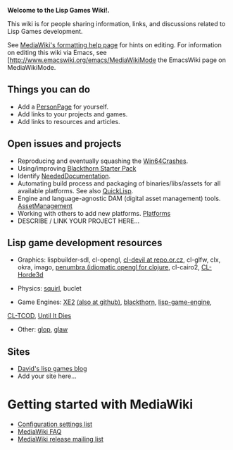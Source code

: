 '''Welcome to the Lisp Games Wiki!.'''

This wiki is for people sharing information, links, and discussions related to Lisp Games development.

See [http://www.mediawiki.org/wiki/Help:Formatting MediaWiki's formatting help page] for hints on editing.
For information on editing this wiki via Emacs, see [http://www.emacswiki.org/emacs/MediaWikiMode the EmacsWiki page on MediaWikiMode.

== Things you can do ==

* Add a [[PersonPage]] for yourself.
* Add links to your projects and games.
* Add links to resources and articles.

== Open issues and projects == 

* Reproducing and eventually squashing the [[Win64Crashes]].
* Using/improving [http://code.google.com/p/blackthorn-engine/wiki/BlackthornStarterPack Blackthorn Starter Pack]
* Identify [[NeededDocumentation]].
* Automating build process and packaging of binaries/libs/assets for all available platforms. See also [[QuickLisp]].
* Engine and language-agnostic DAM (digital asset management) tools. [[AssetManagement]]
* Working with others to add new platforms. [[Platforms]]
* DESCRIBE / LINK YOUR PROJECT HERE...

== Lisp game development resources ==

* Graphics: lispbuilder-sdl, cl-opengl, [http://repo.or.cz/w/cl-devil.git cl-devil at repo.or.cz],  cl-glfw, clx, okra, imago, [http://github.com/ztellman/penumbra penumbra (idiomatic opengl for clojure], cl-cairo2, [http://github.com/anwyn/cl-horde3d CL-Horde3d]

* Physics: [http://github.com/sykopomp/squirl squirl], buclet

* Game Engines: [http://dto.github.com/notebook/xe2-reference.html XE2] [http://github.com/dto/xe2 (also at github)], [http://code.google.com/p/blackthorn-engine/ blackthorn], [http://code.google.com/p/lisp-game-engine/ lisp-game-engine], 
[http://bitbucket.org/eeeickythump/cl-tcod/ CL-TCOD], [[Until It Dies]]

* Other: [http://github.com/patzy/glop glop], [http://github.com/patzy/glaw glaw]

== Sites ==

* [http://lispgamesdev.blogspot.com/ David's lisp games blog]
* Add your site here...


= Getting started with MediaWiki =
* [http://www.mediawiki.org/wiki/Manual:Configuration_settings Configuration settings list]
* [http://www.mediawiki.org/wiki/Manual:FAQ MediaWiki FAQ]
* [https://lists.wikimedia.org/mailman/listinfo/mediawiki-announce MediaWiki release mailing list]